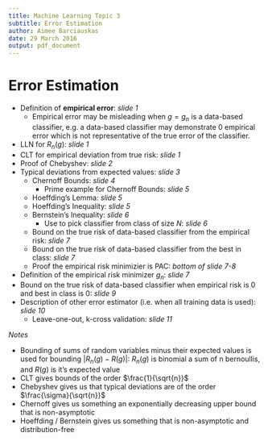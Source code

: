 ```yaml
---
title: Machine Learning Topic 3
subtitle: Error Estimation
author: Aimee Barciauskas
date: 29 March 2016
output: pdf_document
---
```


# Error Estimation

* Definition of **empirical error**: *slide 1*
    * Empirical error may be misleading when $g = g_{n}$ is a data-based classifier, e.g. a data-based classifier may demonstrate 0 empirical error which is not representative of the true error of the classifier.
* LLN for $R_{n}(g)$: *slide 1*
* CLT for empirical deviation from true risk: *slide 1*
* Proof of Chebyshev: *slide 2*
* Typical deviations from expected values: *slide 3*
    * Chernoff Bounds: *slide 4*
        * Prime example for Chernoff Bounds: *slide 5*
    * Hoeffding's Lemma: *slide 5*
    * Hoeffding's Inequality: *slide 5*
    * Bernstein's Inequality: *slide 6*
        * Use to pick classifier from class of size $N$: *slide 6*
    * Bound on the true risk of data-based classifier from the empirical risk: *slide 7*
    * Bound on the true risk of data-based classifier from the best in class: *slide 7*
    * Proof the empirical risk minimizier is PAC: *bottom of slide 7-8*
* Definition of the empirical risk minimizer $g_{n}$: *slide 7*
* Bound on the true risk of data-based classifier when empirical risk is 0 and best in class is 0: *slide 9*
* Description of other error estimator (i.e. when all training data is used): *slide 10*
    * Leave-one-out, k-cross validation: *slide 11*

*Notes*

* Bounding of sums of random variables minus their expected values is used for bounding $|R_{n}(g) - R(g)|$: $R_{n}(g)$ is binomial a sum of n bernoullis, and $R(g)$ is it's expected value
* CLT gives bounds of the order $\frac{1}{\sqrt{n}}$
* Chebyshev gives us that typical deviations are of the order $\frac{\sigma}{\sqrt{n}}$
* Chernoff gives us something an exponentially decreasing upper bound that is non-asymptotic
* Hoeffding / Bernstein gives us something that is non-asymptotic and distribution-free

